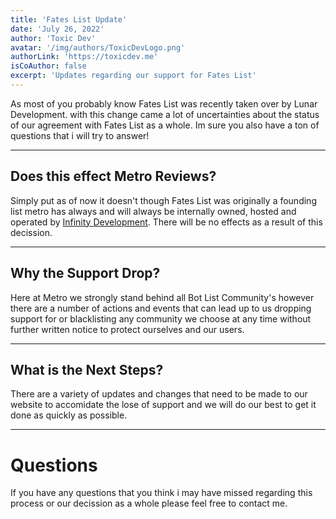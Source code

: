 ```yaml
---
title: 'Fates List Update'
date: 'July 26, 2022'
author: 'Toxic Dev'
avatar: '/img/authors/ToxicDevLogo.png'
authorLink: 'https://toxicdev.me'
isCoAuthor: false
excerpt: 'Updates regarding our support for Fates List'
---
```


As most of you probably know Fates List was recently taken over by Lunar Development.
with this change came a lot of uncertainties about the status of our agreement 
with Fates List as a whole. Im sure you also have a ton of questions that i will try to answer!

---

## Does this effect Metro Reviews?
Simply put as of now it doesn't though Fates List was originally a founding list metro has always
and will always be internally owned, hosted and operated by [Infinity Development](https://infinitydev.team/). There will be no
effects as a result of this decission.

---

## Why the Support Drop?
Here at Metro we strongly stand behind all Bot List Community's however there are a number of actions
and events that can lead up to us dropping support for or blacklisting any community we choose at any time
without further written notice to protect ourselves and our users.

---

## What is the Next Steps?
There are a variety of updates and changes that need to be made to our website to accomidate the lose of support
and we will do our best to get it done as quickly as possible.

---

# Questions
If you have any questions that you think i may have missed regarding this process or our decission as a whole please feel free to contact me.

